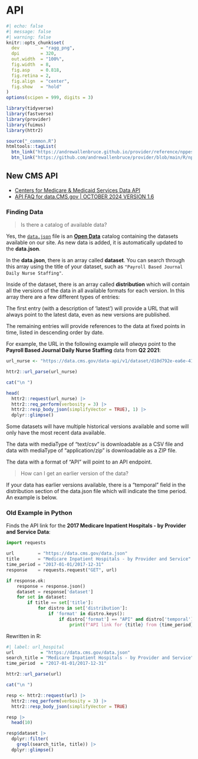 # API

```r
#| echo: false
#| message: false
#| warning: false
knitr::opts_chunk$set(
  dev        = "ragg_png",
  dpi        = 320,
  out.width  = "100%",
  fig.width  = 8,
  fig.asp    = 0.818,
  fig.retina = 2,
  fig.align  = "center",
  fig.show   = "hold"
)
options(scipen = 999, digits = 3)

library(tidyverse)
library(fastverse)
library(provider)
library(fuimus)
library(httr2)

source("_common.R")
htmltools::tagList(
  btn_link("https://andrewallenbruce.github.io/provider/reference/nppes.html", "Pkgdown"),
  btn_link("https://github.com/andrewallenbruce/provider/blob/main/R/nppes.R", "GitHub"))
```

## New CMS API

   * [Centers for Medicare & Medicaid Services Data API](https://data.cms.gov/api-docs)
   * [API FAQ for data.CMS.gov | OCTOBER 2024 VERSION 1.6](https://data.cms.gov/sites/default/files/2024-10/7ef65521-65a4-41ed-b600-3a0011f8ec4b/API%20Guide%20Formatted%201_6.pdf)

### Finding Data

> Is there a catalog of available data?

Yes, the [`data.json`](https://data.cms.gov/data.json) file is an [**Open Data**](https://resources.data.gov/resources/dcat-us/) catalog containing the datasets available on our site. As new data is added, it is automatically updated to the **data.json**.

In the **data.json**, there is an array called **dataset**. You can search through this array using the title of your dataset, such as `"Payroll Based Journal Daily Nurse Staffing"`. 

Inside of the dataset, there is an array called **distribution** which will contain all the versions of the data in all available formats for each version. In this array there are a few different types of entries:

The first entry (with a description of 'latest') will provide a URL that will always point to the latest data, even as new versions are published.

The remaining entries will provide references to the data at fixed points in time, listed in descending order by date. 

For example, the URL in the following example will *always* point to the **Payroll Based Journal Daily Nurse Staffing** data from **Q2 2021**:

```r
url_nurse <- "https://data.cms.gov/data-api/v1/dataset/d10d792e-ea6e-4145-8512-34efbc1be04b/data"

httr2::url_parse(url_nurse)

cat("\n ")

head(
  httr2::request(url_nurse) |> 
  httr2::req_perform(verbosity = 3) |> 
  httr2::resp_body_json(simplifyVector = TRUE), 1) |> 
  dplyr::glimpse()
```


Some datasets will have multiple historical versions available and some will only have the most recent data available.

The data with mediaType of "text/csv" is downloadable as a CSV file and data with mediaType of "application/zip" is downloadable as a ZIP file.

The data with a format of "API" will point to an API endpoint.

> How can I get an earlier version of the data?

If your data has earlier versions available, there is a "temporal" field in the distribution section of the data.json file which will indicate the time period. An example is below.

### Old Example in Python

Finds the API link for the **2017 Medicare Inpatient Hospitals - by Provider and Service Data**:

```python
import requests

url         = "https://data.cms.gov/data.json"
title       = "Medicare Inpatient Hospitals - by Provider and Service"
time_period = "2017-01-01/2017-12-31"
response    = requests.request("GET", url)

if response.ok:
    response = response.json()
    dataset = response['dataset']
    for set in dataset:
        if title == set['title']:
            for distro in set['distribution']:
                if 'format' in distro.keys():
                    if distro['format'] == "API" and distro['temporal'] == time_period:
                        print(f"API link for {title} from {time_period} is {distro['accessURL']}")
```

Rewritten in R:

```r
#| label: url_hospital
url          = "https://data.cms.gov/data.json"
search_title = "Medicare Inpatient Hospitals - by Provider and Service"
time_period  = "2017-01-01/2017-12-31"

httr2::url_parse(url)

cat("\n ")

resp <- httr2::request(url) |> 
  httr2::req_perform(verbosity = 3) |> 
  httr2::resp_body_json(simplifyVector = TRUE)

resp |> 
  head(10)

resp$dataset |> 
  dplyr::filter(
    grepl(search_title, title)) |> 
  dplyr::glimpse()
```
